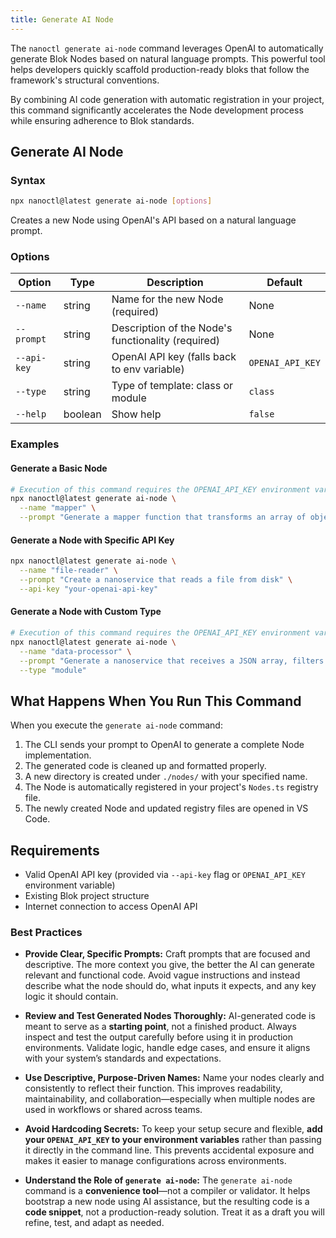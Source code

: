 ```yaml
---
title: Generate AI Node
---
```


The `nanoctl generate ai-node` command leverages OpenAI to automatically generate Blok Nodes based on natural language prompts. This powerful tool helps developers quickly scaffold production-ready bloks that follow the framework's structural conventions.

By combining AI code generation with automatic registration in your project, this command significantly accelerates the Node development process while ensuring adherence to Blok standards.

## Generate AI Node

### Syntax
```bash
npx nanoctl@latest generate ai-node [options]
```

Creates a new Node using OpenAI's API based on a natural language prompt.

### Options
| Option       | Type    | Description                                      | Default       |
|--------------|---------|--------------------------------------------------|---------------|
| `--name`     | string  | Name for the new Node (required)                 | None          |
| `--prompt`   | string  | Description of the Node's functionality (required)| None         |
| `--api-key`  | string  | OpenAI API key (falls back to env variable)      | `OPENAI_API_KEY` |
| `--type`     | string  | Type of template: class or module                | `class`       |
| `--help`     | boolean | Show help                                        | `false`       |

### Examples

#### Generate a Basic Node
```bash
# Execution of this command requires the OPENAI_API_KEY environment variable.
npx nanoctl@latest generate ai-node \
  --name "mapper" \
  --prompt "Generate a mapper function that transforms an array of objects from one type to another"
```

#### Generate a Node with Specific API Key
```bash
npx nanoctl@latest generate ai-node \
  --name "file-reader" \
  --prompt "Create a nanoservice that reads a file from disk" \
  --api-key "your-openai-api-key"
```

#### Generate a Node with Custom Type
```bash
# Execution of this command requires the OPENAI_API_KEY environment variable.
npx nanoctl@latest generate ai-node \
  --name "data-processor" \
  --prompt "Generate a nanoservice that receives a JSON array, filters out invalid entries based on a validation schema, and returns a cleaned version of the array." \
  --type "module"
```

## What Happens When You Run This Command

When you execute the `generate ai-node` command:

1. The CLI sends your prompt to OpenAI to generate a complete Node implementation.
2. The generated code is cleaned up and formatted properly.
3. A new directory is created under `./nodes/` with your specified name.
4. The Node is automatically registered in your project's `Nodes.ts` registry file.
5. The newly created Node and updated registry files are opened in VS Code.

## Requirements

- Valid OpenAI API key (provided via `--api-key` flag or `OPENAI_API_KEY` environment variable)
- Existing Blok project structure
- Internet connection to access OpenAI API

### Best Practices

* **Provide Clear, Specific Prompts:**
  Craft prompts that are focused and descriptive. The more context you give, the better the AI can generate relevant and functional code. Avoid vague instructions and instead describe what the node should do, what inputs it expects, and any key logic it should contain.

* **Review and Test Generated Nodes Thoroughly:**
  AI-generated code is meant to serve as a **starting point**, not a finished product. Always inspect and test the output carefully before using it in production environments. Validate logic, handle edge cases, and ensure it aligns with your system’s standards and expectations.

* **Use Descriptive, Purpose-Driven Names:**
  Name your nodes clearly and consistently to reflect their function. This improves readability, maintainability, and collaboration—especially when multiple nodes are used in workflows or shared across teams.

* **Avoid Hardcoding Secrets:**
  To keep your setup secure and flexible, **add your `OPENAI_API_KEY` to your environment variables** rather than passing it directly in the command line. This prevents accidental exposure and makes it easier to manage configurations across environments.

* **Understand the Role of `generate ai-node`:**
  The `generate ai-node` command is a **convenience tool**—not a compiler or validator. It helps bootstrap a new node using AI assistance, but the resulting code is a **code snippet**, not a production-ready solution. Treat it as a draft you will refine, test, and adapt as needed.
